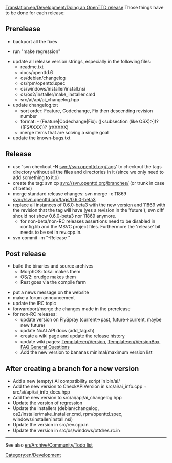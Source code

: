 [[Translation:en/Development/Doing an OpenTTD release]]
Those things have to be done for each release:

==Prerelease==
* backport all the fixes

* run "make regression"

* update all release version strings, especially in the following files:
** readme.txt
** docs/openttd.6
** os/debian/changelog
** os/rpm/openttd.spec
** os/windows/installer/install.nsi
** os/os2/installer/make_installer.cmd
** src/ai/api/ai_changelog.hpp
* update changelog.txt
** sort order: Feature, Codechange, Fix then descending revision number
** format: - (Feature|Codechange|Fix): ([<subsection (like OSX)>])? <message> ([FS#XXX])? (rXXXXX)
** merge items that are solving a single goal
* update the known-bugs.txt

==Release==
* use 'svn checkout -N svn://svn.openttd.org/tags' to checkout the tags directory without all the files and directories in it (since we only need to add something to it.x)
* create the tag: svn cp svn://svn.openttd.org/branches/<major> <version> (or trunk in case of betas)
* merge standard release changes: svn merge -c 11869 svn://svn.openttd.org/tags/0.6.0-beta3
* replace all instances of 0.6.0-beta3 with the new version and 11869 with the revision that the tag will have (yes a revision in the 'future'); svn diff should not show 0.6.0-beta3 nor 11869 anymore.
** for non-beta/non-RC releases assertions need to be disabled in config.lib and the MSVC project files. Furthermore the 'release' bit needs to be set in rev.cpp.in.
* svn commit -m "-Release <version>"

==Post release==
* build the binaries and source archives
** MorphOS: tokai makes them
** OS/2: orudge makes them
** Rest goes via the compile farm

* put a news message on the website
* make a forum announcement
* update the IRC topic
* forwardport/merge the changes made in the prerelease
* for non-RC releases:
** update version on FlySpray (current->past, future->current, maybe new future)
** update NoAI API docs (add_tag.sh)
** create a wiki page and update the release history
** update wiki pages: [[Template:en/Version]], [[Template:en/VersionBox]], [[en/Manual/FAQ general questions#what-s-the-latest-version-of-openttd|FAQ General Questions]]
** Add the new version to bananas minimal/maximum version list

==After creating a branch for a new version==
* Add a new (empty) AI compatibility script in bin/ai/
* Add the new version to CheckAPIVersion in src/ai/ai_info.cpp + src/ai/api/ai_info_docs.hpp
* Add the new version to src/ai/api/ai_changelog.hpp
* Update the version of regression
* Update the installers (debian/changelog, os2/installer/make_installer.cmd, rpm/openttd.spec, windows/installer/install.nsi)
* Update the version in src/rev.cpp.in
* Update the version in src/os/windows/ottdres.rc.in

----
See also [[en/Archive/Community/Todo list]]

[[Category:en/Development]]